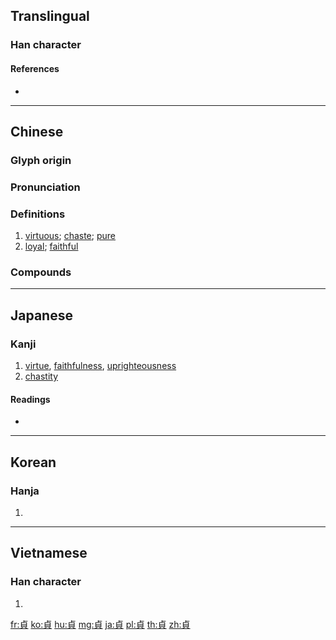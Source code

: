 {{character info/new}}
{{also|贞}}
==Translingual==

===Han character===
{{Han char|rn=154|rad=貝|as=02|sn=9|four=21806|canj=YBUC|ids=⿱⺊貝}}

====References====
* {{Han ref|kx=1204.030|dkj=36658|dj=1665.040|hdz=63622.030|uh=8C9E|ud=35998|bh=AD73|bd=44403}}

----

==Chinese==
{{zh-forms|s=贞}}

===Glyph origin===
{{Han etym}}

===Pronunciation===
{{zh-pron
|m=zhēn
|c=zing1
|h=pfs=
|md=
|mn=qz,tw,xm,zz:cheng
|w=1tsen
|mc=y
|oc=y
|cat=a
}}

===Definitions===
{{zh-hanzi}}

# [[virtuous]]; [[chaste]]; [[pure]]
# [[loyal]]; [[faithful]]

===Compounds===
{{zh-der|女貞酒|不貞|三貞九烈|一念堅貞|九烈三貞|忠貞不渝|忠貞|堅貞不屈|守貞|堅貞|居貞|貞石|貞操|貞節|童貞|貞臣|聖女貞德|縮屋稱貞|貞婦|貞女石|貞亮|貞節牌坊|艱貞|貞觀之治|貞士|貞女|貞卜文字|貞潔|貞人|貞高絕俗|貞風亮節|貞白|貞烈|貞淑|貞木|貞懿賢淑|貞夫烈婦|貞固|貞觀政要|貞觀|貞靜|義貞}}

----

==Japanese==

===Kanji===
{{ja-kanji|grade=c|rs=貝02}}

# [[virtue]], [[faithfulness]], [[uprighteousness]]
# [[chastity]]

====Readings====
* {{ja-readings|goon=[[ちょう]] (chō)|kanon=[[てい]] (tei)|kanyoon=[[じょう]] (jō)|kun=[[ただしい]] (tadashii)|nanori=[[さだ]] (sada)}}

----

==Korean==

===Hanja===
{{ko-hanja|hangeul=정|eumhun=|rv=jeong|mr=chŏng|y=ceng}}

# {{defn|lang=ko|sort=貝02}}

----

==Vietnamese==

===Han character===
{{vi-hantu|[[trinh]], [[riêng]], [[tranh]]|rs=貝02}}

# {{defn|lang=vi|sort=貝02}}

[[fr:貞]]
[[ko:貞]]
[[hu:貞]]
[[mg:貞]]
[[ja:貞]]
[[pl:貞]]
[[th:貞]]
[[zh:貞]]